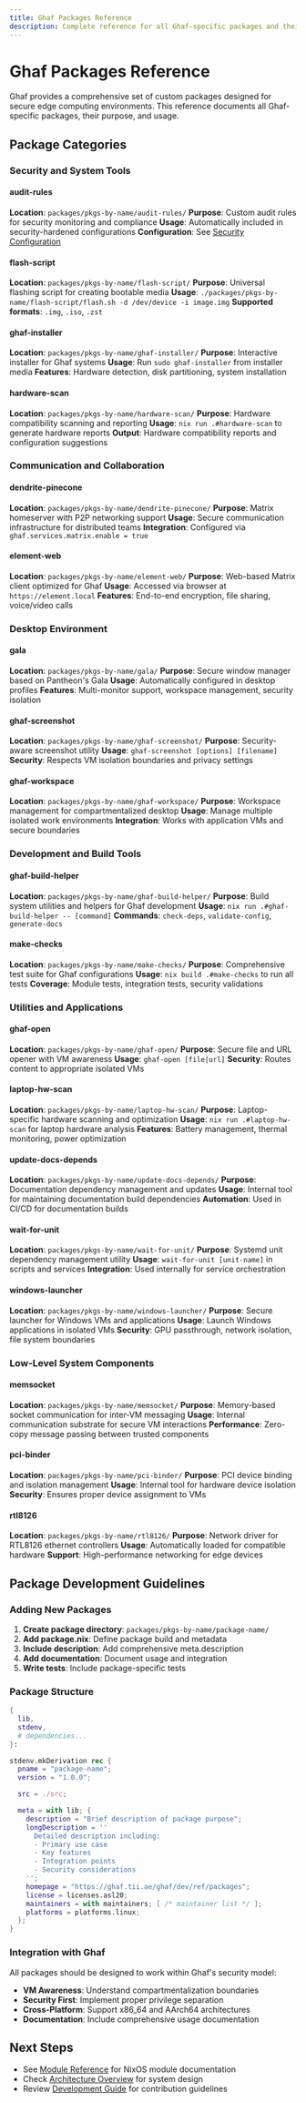 ```yaml
---
title: Ghaf Packages Reference
description: Complete reference for all Ghaf-specific packages and their usage
---
```


# Ghaf Packages Reference

Ghaf provides a comprehensive set of custom packages designed for secure edge computing environments. This reference documents all Ghaf-specific packages, their purpose, and usage.

## Package Categories

### Security and System Tools

#### audit-rules
**Location**: `packages/pkgs-by-name/audit-rules/`
**Purpose**: Custom audit rules for security monitoring and compliance
**Usage**: Automatically included in security-hardened configurations
**Configuration**: See [Security Configuration](/ghaf/dev/ref/security-config)

#### flash-script
**Location**: `packages/pkgs-by-name/flash-script/`
**Purpose**: Universal flashing script for creating bootable media
**Usage**: `./packages/pkgs-by-name/flash-script/flash.sh -d /dev/device -i image.img`
**Supported formats**: `.img`, `.iso`, `.zst`

#### ghaf-installer
**Location**: `packages/pkgs-by-name/ghaf-installer/`
**Purpose**: Interactive installer for Ghaf systems
**Usage**: Run `sudo ghaf-installer` from installer media
**Features**: Hardware detection, disk partitioning, system installation

#### hardware-scan
**Location**: `packages/pkgs-by-name/hardware-scan/`
**Purpose**: Hardware compatibility scanning and reporting
**Usage**: `nix run .#hardware-scan` to generate hardware reports
**Output**: Hardware compatibility reports and configuration suggestions

### Communication and Collaboration

#### dendrite-pinecone
**Location**: `packages/pkgs-by-name/dendrite-pinecone/`
**Purpose**: Matrix homeserver with P2P networking support
**Usage**: Secure communication infrastructure for distributed teams
**Integration**: Configured via `ghaf.services.matrix.enable = true`

#### element-web
**Location**: `packages/pkgs-by-name/element-web/`
**Purpose**: Web-based Matrix client optimized for Ghaf
**Usage**: Accessed via browser at `https://element.local`
**Features**: End-to-end encryption, file sharing, voice/video calls

### Desktop Environment

#### gala
**Location**: `packages/pkgs-by-name/gala/`
**Purpose**: Secure window manager based on Pantheon's Gala
**Usage**: Automatically configured in desktop profiles
**Features**: Multi-monitor support, workspace management, security isolation

#### ghaf-screenshot
**Location**: `packages/pkgs-by-name/ghaf-screenshot/`
**Purpose**: Security-aware screenshot utility
**Usage**: `ghaf-screenshot [options] [filename]`
**Security**: Respects VM isolation boundaries and privacy settings

#### ghaf-workspace
**Location**: `packages/pkgs-by-name/ghaf-workspace/`
**Purpose**: Workspace management for compartmentalized desktop
**Usage**: Manage multiple isolated work environments
**Integration**: Works with application VMs and secure boundaries

### Development and Build Tools

#### ghaf-build-helper
**Location**: `packages/pkgs-by-name/ghaf-build-helper/`
**Purpose**: Build system utilities and helpers for Ghaf development
**Usage**: `nix run .#ghaf-build-helper -- [command]`
**Commands**: `check-deps`, `validate-config`, `generate-docs`

#### make-checks
**Location**: `packages/pkgs-by-name/make-checks/`
**Purpose**: Comprehensive test suite for Ghaf configurations
**Usage**: `nix build .#make-checks` to run all tests
**Coverage**: Module tests, integration tests, security validations

### Utilities and Applications

#### ghaf-open
**Location**: `packages/pkgs-by-name/ghaf-open/`
**Purpose**: Secure file and URL opener with VM awareness
**Usage**: `ghaf-open [file|url]`
**Security**: Routes content to appropriate isolated VMs

#### laptop-hw-scan
**Location**: `packages/pkgs-by-name/laptop-hw-scan/`
**Purpose**: Laptop-specific hardware scanning and optimization
**Usage**: `nix run .#laptop-hw-scan` for laptop hardware analysis
**Features**: Battery management, thermal monitoring, power optimization

#### update-docs-depends
**Location**: `packages/pkgs-by-name/update-docs-depends/`
**Purpose**: Documentation dependency management and updates
**Usage**: Internal tool for maintaining documentation build dependencies
**Automation**: Used in CI/CD for documentation builds

#### wait-for-unit
**Location**: `packages/pkgs-by-name/wait-for-unit/`
**Purpose**: Systemd unit dependency management utility
**Usage**: `wait-for-unit [unit-name]` in scripts and services
**Integration**: Used internally for service orchestration

#### windows-launcher
**Location**: `packages/pkgs-by-name/windows-launcher/`
**Purpose**: Secure launcher for Windows VMs and applications
**Usage**: Launch Windows applications in isolated VMs
**Security**: GPU passthrough, network isolation, file system boundaries

### Low-Level System Components

#### memsocket
**Location**: `packages/pkgs-by-name/memsocket/`
**Purpose**: Memory-based socket communication for inter-VM messaging
**Usage**: Internal communication substrate for secure VM interactions
**Performance**: Zero-copy message passing between trusted components

#### pci-binder
**Location**: `packages/pkgs-by-name/pci-binder/`
**Purpose**: PCI device binding and isolation management
**Usage**: Internal tool for hardware device isolation
**Security**: Ensures proper device assignment to VMs

#### rtl8126
**Location**: `packages/pkgs-by-name/rtl8126/`
**Purpose**: Network driver for RTL8126 ethernet controllers
**Usage**: Automatically loaded for compatible hardware
**Support**: High-performance networking for edge devices

## Package Development Guidelines

### Adding New Packages

1. **Create package directory**: `packages/pkgs-by-name/package-name/`
2. **Add package.nix**: Define package build and metadata
3. **Include description**: Add comprehensive meta.description
4. **Add documentation**: Document usage and integration
5. **Write tests**: Include package-specific tests

### Package Structure

```nix
{
  lib,
  stdenv,
  # dependencies...
}:

stdenv.mkDerivation rec {
  pname = "package-name";
  version = "1.0.0";

  src = ./src;

  meta = with lib; {
    description = "Brief description of package purpose";
    longDescription = ''
      Detailed description including:
      - Primary use case
      - Key features
      - Integration points
      - Security considerations
    '';
    homepage = "https://ghaf.tii.ae/ghaf/dev/ref/packages";
    license = licenses.asl20;
    maintainers = with maintainers; [ /* maintainer list */ ];
    platforms = platforms.linux;
  };
}
```

### Integration with Ghaf

All packages should be designed to work within Ghaf's security model:
- **VM Awareness**: Understand compartmentalization boundaries
- **Security First**: Implement proper privilege separation
- **Cross-Platform**: Support x86_64 and AArch64 architectures
- **Documentation**: Include comprehensive usage documentation

## Next Steps

- See [Module Reference](/ghaf/dev/ref/modules) for NixOS module documentation
- Check [Architecture Overview](/ghaf/overview/arch) for system design
- Review [Development Guide](/ghaf/dev/ref/development) for contribution guidelines

